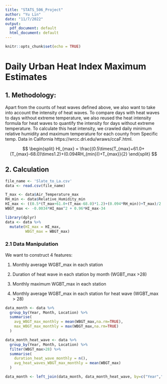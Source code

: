 ```yaml
---
title: "STATS_506_Project"
author: "Yu Lin"
date: "11/7/2022"
output:
  pdf_document: default
  html_document: default
---
```


```r
knitr::opts_chunk$set(echo = TRUE)
```

# Daily Urban Heat Index Maximum Estimates

## 1. Methodology: 
Apart from the counts of heat waves defined above, we also want to take into account the intensity of heat waves. To compare days with heat waves to days without extreme temperature, we also reused the heat intensity formula for heat waves to quantify the intensity for days without extreme temperature. To calculate this heat intensity, we crawled daily minimum relative humidity and maximum temperature for each county from Specific temp. Data in California https://wrcc.dri.edu/wraws/ccaF.html.

$$
\begin{split}
HI_{max} = \frac{(0.5\times(T_{max}+61.0+(T_{max}-68.0)\times1.2)+(0.094RH_{min}))+T_{max}}{2}
\end{split}
$$


## 2. Calculation
```r
file_name <- 'Slate_to_La.csv'
data <- read.csv(file_name)

T_max <- data$Air_Temperature_max
RH_min <- data$Relative_Humidity_min
HI_max <- ((0.5*(T_max+61.0+(T_max-68.0)*1.2)+(0.094*RH_min))+T_max)/2
WBGT_max <- -0.0034*HI_max^2 + 0.96*HI_max-34

library(dplyr)
data <- data %>%
  mutate(HI_max = HI_max,
         WBGT_max = WBGT_max)
```

### 2.1 Data Manipulation

We want to construct 4 features:

1) Monthly average WGBT_max in each station

2) Duration of heat wave in each station by month (WGBT_max >28)

3) Monthly maximum WGBT_max in each station

4) Monthly average WGBT_max in each station for heat wave (WGBT_max > 28)
```r
data_month <- data %>% 
  group_by(Year, Month, Location) %>%
  summarise(
    avg_WBGT_max_monthly = mean(WBGT_max,na.rm=TRUE),
    max_WBGT_max_monthly = max(WBGT_max,na.rm=TRUE)
  )

data_month_heat_wave <- data %>% 
  group_by(Year, Month, Location) %>%
  filter(WBGT_max>28) %>%
  summarise(
    duration_heat_wave_monthly = n(),
    avg_heat_waves_WBGT_max_monthly = mean(WBGT_max)
  )

data_month <- left_join(data_month, data_month_heat_wave, by=c("Year","Month","Location"))
```


